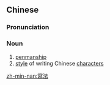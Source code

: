 {{also|写法}}
==Chinese==
{{zh-forms|s=写法}}

===Pronunciation===
{{zh-pron
|m=xiěfǎ
|c=se2 faat3
|h=pfs=siá-fap
|mn=siá-hoat
|cat=n
}}

===Noun===
{{zh-noun}}

# [[penmanship]]
# [[style]] of writing Chinese [[character]]s

[[zh-min-nan:寫法]]